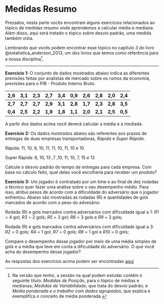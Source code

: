 # Medidas Resumo

Prezados, nesta parte vocês encontram alguns exercícios relacionados ao tópico de medidas resumo onde aprendemos a calcular média e mediana. Além disso, aqui será tratado o tópico sobre desvio padrão, uma medida também vista.

Lembrando que vocês podem encontrar esse tópico no capítulo 3 do livro @estatistica_anderson_2013, um dos livros que temos como referência para a nossa disciplina[^medidas_resumo_01-1].

[^medidas_resumo_01-1]: Na versão que tenho, a sessão na qual podem estudar contém o seguinte título: *Medidas de Posição*, para o tópico de médias e medianas; *Medidas de Variabilidade*, que trata do desvio padrão; e *Média ponderada e o trabalho com dados agrupados*, que explica e exemplifica o conceito de média ponderada.

------------------------------------------------------------------------

**Exercício 1:** O conjunto de dados mostrados abaixo indica as diferentes previsões feitas por analistas de mercado sobre os rumos da economia, previsões para o PIB - Produto Interno Bruto.

| 2,6     | 3,1     | 2,3     | 2,7     | 3,4     | 0,9     | 2,6     | 2,8     | 2,0     | 2,4     |
|---------|---------|---------|---------|---------|---------|---------|---------|---------|---------|
| **2,7** | **2,7** | **2,7** | **2,9** | **3,1** | **2,8** | **1,7** | **2,3** | **2,8** | **3,5** |
| **0,4** | **2,5** | **2,2** | **1,9** | **1,8** | **1,1** | **2,0** | **2,1** | **2,5** | **0,5** |

A partir dos dados acima você deverá calcular a média e a mediada.

**Exercício 2:** Os dados mostrados abaixo são referentes aos prazos de entregas de duas empresas transportadoras, *Rápida* e *Super Rápida*.

Rápida: 11, 10, 9, 10, 11, 11, 10, 11, 10 e 10

Super Rápida: 8, 10, 13 ,7 ,10, 11, 10, 7, 15 e 12

Calcule o desvio padrão do tempo de entregas para cada empresa. Com base no cálculo feito, qual delas você escolheria para receber um produto?

**Exercício 3:** Um jogador é contratado por um time e ao final de dez rodadas o técnico quer fazer uma análise sobre o seu desempenho médio. Para isso, atribui pesos de acordo com a dificuldade do adversário que o jogador enfrentou. Abaixo são mostradas as rodadas (R) e quantidades de gols marcados de acordo com o peso do advesário:

Rodada (R) e gols marcados contra adversários com dificuldade igual a 1: *R1* = 4 gol; *R3* = 2 gols; *R5* = 3 gol; *R6* = 3 gols e *R9* = 3 gols;

Rodada (R) e gols marcados contra adversários com dificuldade igual a 3: *R2* = 0 gols; *R4* = 1 gol; *R7* = 0 gols; *R8* = 1 gol e *R10* = 0 gols;

Compare o desempenho desse jogador por meio de uma média simples de gols e a média que leve em conta a dificuldade do adversário. O que você acha do desempenho desse jogador?

As respostas dos exercícios acima podem ser encontradas [aqui](/respostas/respostas_medidas_resumo.qmd)
